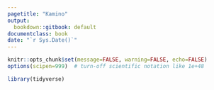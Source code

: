 ```yaml
---
pagetitle: "Kamino"
output:
  bookdown::gitbook: default
documentclass: book
date: "`r Sys.Date()`"
---
```


```r
knitr::opts_chunk$set(message=FALSE, warning=FALSE, echo=FALSE)
options(scipen=999)  # turn-off scientific notation like 1e+48

library(tidyverse)

```

